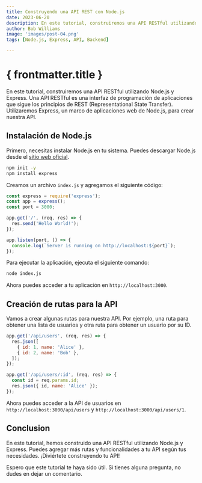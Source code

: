 ```yaml
---
title: Construyendo una API REST con Node.js
date: 2023-06-20
description: En este tutorial, construiremos una API RESTful utilizando Node.js y Express.
author: Bob Williams
image: 'images/post-04.png'
tags: [Node.js, Express, API, Backend]

---
```


# { frontmatter.title }

En este tutorial, construiremos una API RESTful utilizando Node.js y Express. Una API RESTful es una interfaz de programación de aplicaciones que sigue los principios de REST (Representational State Transfer). Utilizaremos Express, un marco de aplicaciones web de Node.js, para crear nuestra API.

## Instalación de Node.js

Primero, necesitas instalar Node.js en tu sistema. Puedes descargar Node.js desde el [sitio web oficial](https://nodejs.org/).

```bash
npm init -y
npm install express
```

Creamos un archivo `index.js` y agregamos el siguiente código:

```javascript
const express = require('express');
const app = express();
const port = 3000;

app.get('/', (req, res) => {
  res.send('Hello World!');
});

app.listen(port, () => {
  console.log(`Server is running on http://localhost:${port}`);
});
```

Para ejecutar la aplicación, ejecuta el siguiente comando:

```bash
node index.js
```

Ahora puedes acceder a tu aplicación en `http://localhost:3000`.

## Creación de rutas para la API

Vamos a crear algunas rutas para nuestra API. Por ejemplo, una ruta para obtener una lista de usuarios y otra ruta para obtener un usuario por su ID.

```javascript
app.get('/api/users', (req, res) => {
  res.json([
    { id: 1, name: 'Alice' },
    { id: 2, name: 'Bob' },
  ]);
});

app.get('/api/users/:id', (req, res) => {
  const id = req.params.id;
  res.json({ id, name: 'Alice' });
});
```

Ahora puedes acceder a la API de usuarios en `http://localhost:3000/api/users` y `http://localhost:3000/api/users/1`.

## Conclusion

En este tutorial, hemos construido una API RESTful utilizando Node.js y Express. Puedes agregar más rutas y funcionalidades a tu API según tus necesidades. ¡Diviértete construyendo tu API!

Espero que este tutorial te haya sido útil. Si tienes alguna pregunta, no dudes en dejar un comentario.
